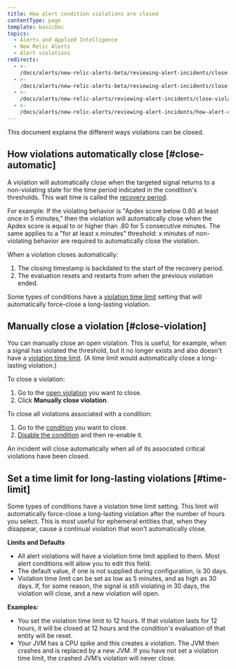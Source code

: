 ```yaml
---
title: How alert condition violations are closed
contentType: page
template: basicDoc
topics:
  - Alerts and Applied Intelligence
  - New Relic Alerts
  - Alert violations
redirects:
  - >-
    /docs/alerts/new-relic-alerts-beta/reviewing-alert-incidents/close-incidents-manually
  - >-
    /docs/alerts/new-relic-alerts-beta/reviewing-alert-incidents/close-violations-manually
  - >-
    /docs/alerts/new-relic-alerts/reviewing-alert-incidents/close-violations-manually
  - >-
    /docs/alerts/new-relic-alerts/reviewing-alert-incidents/how-alert-condition-violations-are-closed
---
```


This document explains the different ways violations can be closed.

## How violations automatically close [#close-automatic]

A violation will automatically close when the targeted signal returns to a non-violating state for the time period indicated in the condition's thresholds. This wait time is called the [recovery period](/docs/using-new-relic/welcome-new-relic/get-started/glossary#recovery-period).

For example: If the violating behavior is "Apdex score below 0.80 at least once in 5 minutes," then the violation will automatically close when the Apdex score is equal to or higher than .80 for 5 consecutive minutes. The same applies to a "for at least x minutes" threshold: x minutes of non-violating behavior are required to automatically close the violation.

When a violation closes automatically:

1. The closing timestamp is backdated to the start of the recovery period.
2. The evaluation resets and restarts from when the previous violation ended.

Some types of conditions have a [violation time limit](#time-limit) setting that will automatically force-close a long-lasting violation.

## Manually close a violation [#close-violation]

You can manually close an open violation. This is useful, for example, when a signal has violated the threshold, but it no longer exists and also doesn't have a [violation time limit](#time-limit). (A time limit would automatically close a long-lasting violation.)

To close a violation:

1. Go to the [open violation](/docs/alerts/new-relic-alerts/reviewing-alert-incidents/view-violation-event-details-incidents#view-violations) you want to close.
2. Click **Manually close violation**.

To close all violations associated with a condition:

1. Go to the [condition](/docs/alerts/new-relic-alerts/defining-conditions/define-alert-conditions#alert-condition-view) you want to close.
2. [Disable the condition](/docs/alerts/new-relic-alerts/configuring-alert-policies/update-or-disable-policies-conditions#condition-on-off) and then re-enable it.

<Callout variant="important">
  An incident will close automatically when all of its associated critical violations have been closed.
</Callout>

## Set a time limit for long-lasting violations [#time-limit]

Some types of conditions have a violation time limit setting. This limit will automatically force-close a long-lasting violation after the number of hours you select. This is most useful for ephemeral entities that, when they disappear, cause a continual violation that won't automatically close.

**Limits and Defaults**

* All alert violations will have a violation time limit applied to them. Most alert conditions will allow you to edit this field.
* The default value, if one is not supplied during configuration, is 30 days.
* Violation time limit can be set as low as 5 minutes, and as high as 30 days. If, for some reason, the signal is still violating in 30 days, the violation will close, and a new violation will open.

**Examples:**

* You set the violation time limit to 12 hours. If that violation lasts for 12 hours, it will be closed at 12 hours and the condition's evaluation of that entity will be reset.
* Your JVM has a CPU spike and this creates a violation. The JVM then crashes and is replaced by a new JVM. If you have not set a violation time limit, the crashed JVM’s violation will never close.
